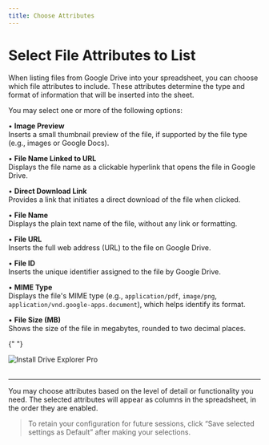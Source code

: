 ```yaml
---
title: Choose Attributes
---
```


# Select File Attributes to List

When listing files from Google Drive into your spreadsheet, you can choose which file attributes to include. These attributes determine the type and format of information that will be inserted into the sheet.

You may select one or more of the following options:

• **Image Preview**  
 Inserts a small thumbnail preview of the file, if supported by the file type (e.g., images or Google Docs).

• **File Name Linked to URL**  
 Displays the file name as a clickable hyperlink that opens the file in Google Drive.

• **Direct Download Link**  
 Provides a link that initiates a direct download of the file when clicked.

• **File Name**  
 Displays the plain text name of the file, without any link or formatting.

• **File URL**  
 Inserts the full web address (URL) to the file on Google Drive.

• **File ID**  
 Inserts the unique identifier assigned to the file by Google Drive.

• **MIME Type**  
 Displays the file's MIME type (e.g., `application/pdf`, `image/png`, `application/vnd.google-apps.document`), which helps identify its format.

• **File Size (MB)**  
 Shows the size of the file in megabytes, rounded to two decimal places.

{" "}
<br />

<div
  style={{
    background: "#f0f9ff",
    border: "3px solid #90cdf4",
    borderRadius: "10px",
    padding: "16px",
    boxShadow: "0 2px 6px rgba(0,0,0,0.08)",
    display: "inline-block",
    marginBottom: "1rem",
  }}
>
  <img
    src="/images/attributes-img.png"
    alt="Install Drive Explorer Pro"
    style={{ borderRadius: "6px", maxWidth: "100%" }}
  />
</div>

<br />

---

You may choose attributes based on the level of detail or functionality you need. The selected attributes will appear as columns in the spreadsheet, in the order they are enabled.

> To retain your configuration for future sessions, click “Save selected settings as Default” after making your selections.
